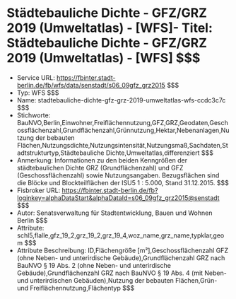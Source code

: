 # Städtebauliche Dichte - GFZ/GRZ 2019 (Umweltatlas) - [WFS]- Titel: Städtebauliche Dichte - GFZ/GRZ 2019 (Umweltatlas) - [WFS] $$$
- Service URL: https://fbinter.stadt-berlin.de/fb/wfs/data/senstadt/s06_09gfz_grz2015 $$$
- Typ: WFS $$$
- Name: stadtebauliche-dichte-gfz-grz-2019-umweltatlas-wfs-ccdc3c7c $$$
- Stichworte: BauNVO,Berlin,Einwohner,Freiflächennutzung,GFZ,GRZ,Geodaten,Geschossflächenzahl,Grundflächenzahl,Grünnutzung,Hektar,Nebenanlagen,Nutzung der bebauten Flächen,Nutzungsdichte,Nutzungsintensität,Nutzungsmaß,Sachdaten,Stadtstrukturtyp,Städtebauliche Dichte,Umweltatlas,differenziert $$$
- Anmerkung: Informationen zu den beiden Kenngrößen der städtebaulichen Dichte GRZ (Grundflächenzahl) und GFZ (Geschossflächenzahl) sowie Nutzungsangaben. Bezugsflächen sind die Blöcke und Blockteilflächen der ISU5 1 : 5.000, Stand 31.12.2015. $$$
- Fisbroker URL: https://fbinter.stadt-berlin.de/fb?loginkey=alphaDataStart&alphaDataId=s06_09gfz_grz2015@senstadt $$$
- Autor: Senatsverwaltung für Stadtentwicklung, Bauen und Wohnen Berlin $$$
- Attribute: schl5,flalle,gfz_19_2,grz_19_2,grz_19_4,woz_name,grz_name,typklar,geom $$$
- Attribute Beschreibung: ID,Flächengröße [m²],Geschossflächenzahl GFZ (ohne Neben- und unterirdische Gebäude),Grundflächenzahl GRZ nach BauNVO § 19 Abs. 2 (ohne Neben- und unterirdische Gebäude),Grundflächenzahl GRZ nach BauNVO § 19 Abs. 4 (mit Neben- und unterirdischen Gebäuden),Nutzung der bebauten Flächen,Grün- und Freiflächennutzung,Flächentyp $$$

